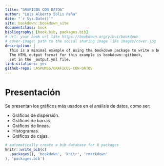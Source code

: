 ```yaml
--- 
title: "GRAFICOS CON DATOS"
author: "Luis Alberto Solis Peña"
date: "`r Sys.Date()`"
site: bookdown::bookdown_site
documentclass: book
bibliography: [book.bib, packages.bib]
# url: your book url like https://bookdown.org/yihui/bookdown
# cover-image: path to the social sharing image like images/cover.jpg
description: |
  This is a minimal example of using the bookdown package to write a book.
  The HTML output format for this example is bookdown::gitbook,
  set in the _output.yml file.
link-citations: yes
github-repo: LASPUMSS/GRAFICOS-CON-DATOS
---
```


# Presentación {-}

Se presentan los gráficos más usados en el análisis de datos, como ser:

- Gráficos de dispersión.
- Gráficos de barras.
- Gráficos de líneas.
- Histogramas.
- Gráficos de cajas.




```r
# automatically create a bib database for R packages
knitr::write_bib(c(
  .packages(), 'bookdown', 'knitr', 'rmarkdown'
), 'packages.bib')
```
